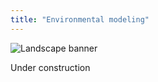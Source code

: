 ```yaml
---
title: "Environmental modeling"
---
```


<div class="banner-container">
  <img src="images/Spring2.png" alt="Landscape banner" class="banner-img">
</div>

::: {.container .text-center .mx-auto style="max-width: 800px;"}

Under construction

:::